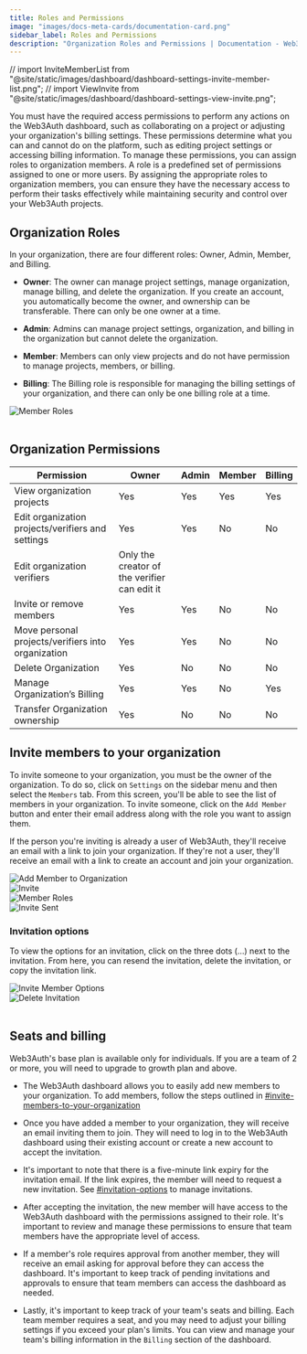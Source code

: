 ```yaml
---
title: Roles and Permissions
image: "images/docs-meta-cards/documentation-card.png"
sidebar_label: Roles and Permissions
description: "Organization Roles and Permissions | Documentation - Web3Auth"
---
```


// import InviteMemberList from "@site/static/images/dashboard/dashboard-settings-invite-member-list.png";
// import ViewInvite from "@site/static/images/dashboard/dashboard-settings-view-invite.png";

You must have the required access permissions to perform any actions on the Web3Auth dashboard, such
as collaborating on a project or adjusting your organization's billing settings. These permissions
determine what you can and cannot do on the platform, such as editing project settings or accessing
billing information. To manage these permissions, you can assign roles to organization members. A
role is a predefined set of permissions assigned to one or more users. By assigning the appropriate
roles to organization members, you can ensure they have the necessary access to perform their tasks
effectively while maintaining security and control over your Web3Auth projects.

## Organization Roles

In your organization, there are four different roles: Owner, Admin, Member, and Billing.

- **Owner**: The owner can manage project settings, manage organization, manage billing, and delete
  the organization. If you create an account, you automatically become the owner, and ownership can
  be transferable. There can only be one owner at a time.

- **Admin**: Admins can manage project settings, organization, and billing in the organization but
  cannot delete the organization.

- **Member**: Members can only view projects and do not have permission to manage projects, members,
  or billing.

- **Billing**: The Billing role is responsible for managing the billing settings of your
  organization, and there can only be one billing role at a time.

<div style={{ flexBasis: "300px", flexGrow: "1", textAlign: "center" }}>
  <img src={MemberRoles} style={{ alignSelf: "center", maxWidth: "100%" }} alt="Member Roles" />
</div>
<br />

## Organization Permissions

| Permission                                         | Owner                                        | Admin | Member | Billing |
| -------------------------------------------------- | -------------------------------------------- | ----- | ------ | ------- |
| View organization projects                         | Yes                                          | Yes   | Yes    | Yes     |
| Edit organization projects/verifiers and settings  | Yes                                          | Yes   | No     | No      |
| Edit organization verifiers                        | Only the creator of the verifier can edit it |
| Invite or remove members                           | Yes                                          | Yes   | No     | No      |
| Move personal projects/verifiers into organization | Yes                                          | Yes   | No     | No      |
| Delete Organization                                | Yes                                          | No    | No     | No      |
| Manage Organization’s Billing                      | Yes                                          | Yes   | No     | Yes     |
| Transfer Organization ownership                    | Yes                                          | No    | No     | No      |

## Invite members to your organization

To invite someone to your organization, you must be the owner of the organization. To do so, click
on `Settings` on the sidebar menu and then select the `Members` tab. From this screen, you'll be
able to see the list of members in your organization. To invite someone, click on the `Add Member`
button and enter their email address along with the role you want to assign them.

If the person you're inviting is already a user of Web3Auth, they'll receive an email with a link to
join your organization. If they're not a user, they'll receive an email with a link to create an
account and join your organization.

<div style={{ flexBasis: "300px", flexGrow: "1", textAlign: "center" }}>
  <img
    src={InviteButton}
    style={{ alignSelf: "center", maxWidth: "100%" }}
    alt="Add Member to Organization"
  />
</div>
<div style={{ flexBasis: "300px", flexGrow: "1", textAlign: "center" }}>
  <img src={InviteModal} style={{ alignSelf: "center", maxWidth: "100%" }} alt="Invite" />
</div>

<div style={{ flexBasis: "300px", flexGrow: "1", textAlign: "center" }}>
  <img src={MemberRoles} style={{ alignSelf: "center", maxWidth: "100%" }} alt="Member Roles" />
</div>

<div style={{ flexBasis: "300px", flexGrow: "1", textAlign: "center" }}>
  <img src={InviteSent} style={{ alignSelf: "center", maxWidth: "100%" }} alt="Invite Sent" />
</div>

### Invitation options

To view the options for an invitation, click on the three dots (…) next to the invitation. From
here, you can resend the invitation, delete the invitation, or copy the invitation link.

<div style={{ flexBasis: "300px", flexGrow: "1", textAlign: "center" }}>
  <img
    src={InviteMemberOptions}
    style={{ alignSelf: "center", maxWidth: "100%" }}
    alt="Invite Member Options"
  />
</div>

<div style={{ flexBasis: "300px", flexGrow: "1", textAlign: "center" }}>
  <img
    src={DeleteInvitation}
    style={{ alignSelf: "center", maxWidth: "100%" }}
    alt="Delete Invitation"
  />
</div>
<br />

## Seats and billing

Web3Auth's base plan is available only for individuals. If you are a team of 2 or more, you will
need to upgrade to growth plan and above.

- The Web3Auth dashboard allows you to easily add new members to your organization. To add members,
  follow the steps outlined in
  [#invite-members-to-your-organization](#invite-members-to-your-organization)

- Once you have added a member to your organization, they will receive an email inviting them to
  join. They will need to log in to the Web3Auth dashboard using their existing account or create a
  new account to accept the invitation.

- It's important to note that there is a five-minute link expiry for the invitation email. If the
  link expires, the member will need to request a new invitation. See
  [#invitation-options](#invitation-options) to manage invitations.

- After accepting the invitation, the new member will have access to the Web3Auth dashboard with the
  permissions assigned to their role. It's important to review and manage these permissions to
  ensure that team members have the appropriate level of access.

- If a member's role requires approval from another member, they will receive an email asking for
  approval before they can access the dashboard. It's important to keep track of pending invitations
  and approvals to ensure that team members can access the dashboard as needed.

- Lastly, it's important to keep track of your team's seats and billing. Each team member requires a
  seat, and you may need to adjust your billing settings if you exceed your plan's limits. You can
  view and manage your team's billing information in the `Billing` section of the dashboard.
